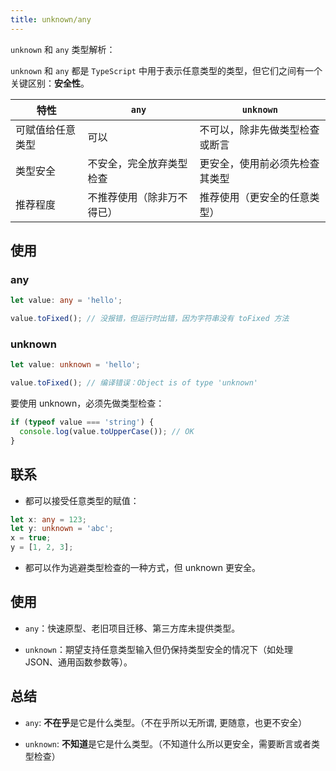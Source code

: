 ```yaml
---
title: unknown/any
---
```


`unknown` 和 `any` 类型解析：

`unknown` 和 `any` 都是 `TypeScript` 中用于表示任意类型的类型，但它们之间有一个关键区别：**安全性**。

| 特性           | `any`                   | `unknown`                     |
|-----------------|-------------------------|-------------------------------|
| 可赋值给任意类型  | 可以                    | 不可以，除非先做类型检查或断言  |
| 类型安全         | 不安全，完全放弃类型检查  | 更安全，使用前必须先检查其类型  |
| 推荐程度         | 不推荐使用（除非万不得已）| 推荐使用（更安全的任意类型）    |

## 使用

### any

```ts
let value: any = 'hello';

value.toFixed(); // 没报错，但运行时出错，因为字符串没有 toFixed 方法
```

### unknown

```ts
let value: unknown = 'hello';

value.toFixed(); // 编译错误：Object is of type 'unknown'
```

要使用 unknown，必须先做类型检查：

```ts
if (typeof value === 'string') {
  console.log(value.toUpperCase()); // OK
}
```

## 联系

- 都可以接受任意类型的赋值：
```ts
let x: any = 123;
let y: unknown = 'abc';
x = true;
y = [1, 2, 3];
```

- 都可以作为逃避类型检查的一种方式，但 unknown 更安全。

## 使用

- `any`：快速原型、老旧项目迁移、第三方库未提供类型。

- `unknown`：期望支持任意类型输入但仍保持类型安全的情况下（如处理 JSON、通用函数参数等）。


## 总结

- `any`: **不在乎**是它是什么类型。（不在乎所以无所谓, 更随意，也更不安全）

- `unknown`: **不知道**是它是什么类型。（不知道什么所以更安全，需要断言或者类型检查）

